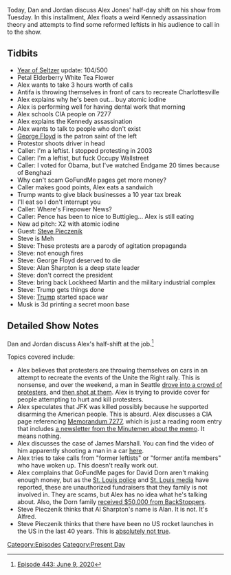 {{DEFAULTSORT:
    #_EPISODE_0443:June 9, 2020
}}{{Episode
    | title           = June 9, 2020
    | caption         = Listen to this episode on [https://knowledgefight.libsyn.com/443-june-9-2020 Libsyn] [https://open.spotify.com/episode/7Eg3HkwcuUK5J9v0HzuEAb Spotify], Read the [[Transcript/443: June 9, 2020|Unofficial Transcript]]
    | episodeNumber   = 443
    | length          = 01:15:19
    | airDate         = June 10, 2020
    | coverageDate    = June 9, 2020
    | episodeType     = [[:Category:Present Day|Present Day]]
    | appearance      = [[George Floyd]], [[Mike Pence]], [[Pete Buttigieg]], [[Steve Pieczenik]], [[Elon Musk]]
    | beverage        = Petal Elderberry White Tea Flower
    | previousEpisode = [[442: June 5, 2020]]
    | nextEpisode     = [[We'll Be Back On Monday]]
}}

{{Stub}}

Today, Dan and Jordan discuss Alex Jones' half-day shift on his show from Tuesday. In this installment, Alex floats a weird Kennedy assassination theory and attempts to find some reformed leftists in his audience to call in to the show.

==Tidbits==

*[[The Year of the Seltzer|Year of Seltzer]] update: 104/500
*Petal Elderberry White Tea Flower
*Alex wants to take 3 hours worth of calls
*Antifa is throwing themselves in front of cars to recreate Charlottesville
*Alex explains why he's been out... buy atomic iodine
*Alex is performing well for having dental work that morning
*Alex schools CIA people on 7277
*Alex explains the Kennedy assassination
*Alex wants to talk to people who don't exist
*[[George Floyd]] is the patron saint of the left
*Protestor shoots driver in head
*Caller: I'm a leftist. I stopped protesting in 2003
*Caller: I'm a leftist, but fuck Occupy Wallstreet
*Caller: I voted for Obama, but I've watched Endgame 20 times because of Benghazi
*Why can't scam GoFundMe pages get more money?
*Caller makes good points, Alex eats a sandwich
*Trump wants to give black businesses a 10 year tax break
*I'll eat so I don't interrupt you
*Caller: Where's Firepower News?
*Caller: Pence has been to nice to Buttigieg... Alex is still eating
*New ad pitch: X2 with atomic iodine
*Guest: [[Steve Pieczenik]]
*Steve is Meh
*Steve: These protests are a parody of agitation propaganda
*Steve: not enough fires
*Steve: George Floyd deserved to die
*Steve: Alan Sharpton is a deep state leader
*Steve: don't correct the president
*Steve: bring back Lockheed Martin and the military industrial complex
*Steve: Trump gets things done
*Steve: [[Donald Trump|Trump]] started space war
*Musk is 3d printing a secret moon base

==Detailed Show Notes==

Dan and Jordan discuss Alex's half-shift at the job.<ref>[https://knowledgefight.com/research/2020/6/10/episode-443-june-9-2020 Episode 443: June 9, 2020]</ref>

Topics covered include:

*Alex believes that protesters are throwing themselves on cars in an attempt to recreate the events of the Unite the Right rally. This is nonsense, and over the weekend, a man in Seattle [https://www.seattletimes.com/seattle-news/crime/man-shot-after-gunman-drives-car-into-capitol-hill-protesters/ drove into a crowd of protesters], and [https://www.seattletimes.com/seattle-news/crime/gunman-accused-of-driving-into-george-floyd-protesters-and-shooting-a-man-held-on-investigation-of-assault/ then shot at them]. Alex is trying to provide cover for people attempting to hurt and kill protesters.
*Alex speculates that JFK was killed possibly because he supported disarming the American people. This is absurd. Alex discusses a CIA page referencing [https://famguardian.org/Subjects/GunControl/Law/freedom-from-war-state-dept-pub-7277.pdf Memorandum 7277], which is just a reading room entry that includes [https://www.cia.gov/library/readingroom/docs/CIA-RDP88-01315R000300540023-8.pdf a newsletter from the Minutemen about the memo]. It means nothing.
*Alex discusses the case of James Marshall. You can find the video of him apparently shooting a man in a car [https://krdo.com/news/2020/06/06/video-shows-moments-surrounding-alamosa-protest-shooting/ here].
*Alex tries to take calls from "former leftists" or "former antifa members" who have woken up. This doesn't really work out.
*Alex complains that GoFundMe pages for David Dorn aren't making enough money, but as the [https://www.foxnews.com/us/st-louis-police-fake-gofundme-george-floyd-riots-david-dorn St. Louis police] and [https://kmox.radio.com/articles/news/scam-fake-gofundme-accounts-made-for-man-killed-by-looters St. Louis media] have reported, these are unauthorized fundraisers that they family is not involved in. They are scams, but Alex has no idea what he's talking about. Also, the Dorn family [https://backstoppers.org/assistance-to-the-family-of-capt-ret-david-dorn/ received $50,000 from BackStoppers].
*Steve Pieczenik thinks that Al Sharpton's name is Alan. It is not. It's Alfred.
*Steve Pieczenik thinks that there have been no US rocket launches in the US in the last 40 years. This is [https://www.nasa.gov/mission_pages/shuttle/shuttlemissions/sts135/launch/sts-135_mission-overview.html absolutely not true].

[[Category:Episodes]]
[[Category:Present Day]]
